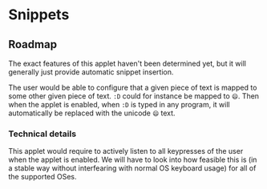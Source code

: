 # Snippets

<StatusNotice />

## Roadmap

The exact features of this applet haven't been determined yet, but it will generally just provide automatic snippet insertion.

The user would be able to configure that a given piece of text is mapped to some other given piece of text.
`:D` could for instance be mapped to `😄`. Then when the applet is enabled, when `:D` is typed in any program, it will automatically be replaced with the unicode `😄` text.

### Technical details

This applet would require to actively listen to all keypresses of the user when the applet is enabled. We will have to look into how feasible this is (in a stable way without interfearing with normal OS keyboard usage) for all of the supported OSes.
